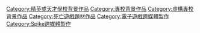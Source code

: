 {{noteTA
| 1=zh-cn:弹丸论破; zh-tw:槍彈辯駁; zh-hk:槍彈辯駁;
}}
{{catmore}}

{{DEFAULTSORT:Danganronpa}}
[[Category:精英或天才學校背景作品|Category:精英或天才學校背景作品]]
[[Category:專校背景作品|Category:專校背景作品]]
[[Category:虛構專校背景作品|Category:虛構專校背景作品]]
[[Category:死亡遊戲題材作品|Category:死亡遊戲題材作品]]
[[Category:電子遊戲跨媒體製作|Category:電子遊戲跨媒體製作]]
[[Category:Spike跨媒體製作|Category:Spike跨媒體製作]]
